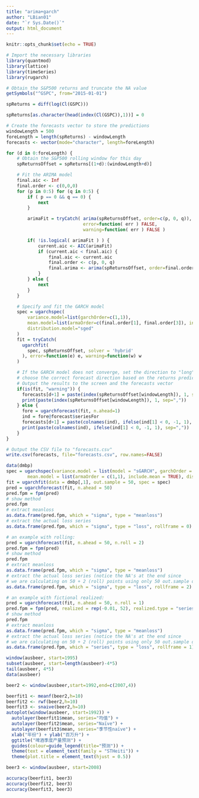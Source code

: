```yaml
---
title: "arima+garch"
author: "LBian01"
date: "`r Sys.Date()`"
output: html_document
---
```


```r
knitr::opts_chunk$set(echo = TRUE)
```

```r
# Import the necessary libraries
library(quantmod)
library(lattice)
library(timeSeries)
library(rugarch)
```


```r
# Obtain the S&P500 returns and truncate the NA value
getSymbols("^GSPC", from="2015-01-01")

spReturns = diff(log(Cl(GSPC)))

spReturns[as.character(head(index(Cl(GSPC)),1))] = 0

```


```r
# Create the forecasts vector to store the predictions
windowLength = 500
foreLength = length(spReturns) - windowLength
forecasts <- vector(mode="character", length=foreLength)

```

```r
for (d in 0:foreLength) {
    # Obtain the S&P500 rolling window for this day
    spReturnsOffset = spReturns[(1+d):(windowLength+d)]

    # Fit the ARIMA model
    final.aic <- Inf
    final.order <- c(0,0,0)
    for (p in 0:5) for (q in 0:5) {
        if ( p == 0 && q == 0) {
            next
        }

        arimaFit = tryCatch( arima(spReturnsOffset, order=c(p, 0, q)),
                             error=function( err ) FALSE,
                             warning=function( err ) FALSE )

        if( !is.logical( arimaFit ) ) {
            current.aic <- AIC(arimaFit)
            if (current.aic < final.aic) {
                final.aic <- current.aic
                final.order <- c(p, 0, q)
                final.arima <- arima(spReturnsOffset, order=final.order)
            }
        } else {
            next
        }
    }

    # Specify and fit the GARCH model
    spec = ugarchspec(
        variance.model=list(garchOrder=c(1,1)),
        mean.model=list(armaOrder=c(final.order[1], final.order[3]), include.mean=T),
        distribution.model="sged"
    )
    fit = tryCatch(
      ugarchfit(
        spec, spReturnsOffset, solver = 'hybrid'
      ), error=function(e) e, warning=function(w) w
    )

    # If the GARCH model does not converge, set the direction to "long" else
    # choose the correct forecast direction based on the returns prediction
    # Output the results to the screen and the forecasts vector
    if(is(fit, "warning")) {
      forecasts[d+1] = paste(index(spReturnsOffset[windowLength]), 1, sep=",")
      print(paste(index(spReturnsOffset[windowLength]), 1, sep=","))
    } else {
      fore = ugarchforecast(fit, n.ahead=1)
      ind = fore@forecast$seriesFor
      forecasts[d+1] = paste(colnames(ind), ifelse(ind[1] < 0, -1, 1), sep=",")
      print(paste(colnames(ind), ifelse(ind[1] < 0, -1, 1), sep=",")) 
    }
}
```

```r
# Output the CSV file to "forecasts.csv"
write.csv(forecasts, file="forecasts.csv", row.names=FALSE)
```

```r

data(dmbp)
spec = ugarchspec(variance.model = list(model = "sGARCH", garchOrder = c(1,1)), 
		mean.model = list(armaOrder = c(1,1), include.mean = TRUE), distribution.model = "std")
fit = ugarchfit(data = dmbp[,1], out.sample = 50, spec = spec)
pred = ugarchforecast(fit, n.ahead = 50)
pred.fpm = fpm(pred)
# show method
pred.fpm
# extract meanloss
as.data.frame(pred.fpm, which = "sigma", type = "meanloss")
# extract the actual loss series
as.data.frame(pred.fpm, which = "sigma", type = "loss", rollframe = 0)

# an example with rolling:
pred = ugarchforecast(fit, n.ahead = 50, n.roll = 2)
pred.fpm = fpm(pred)
# show method
pred.fpm
# extract meanloss
as.data.frame(pred.fpm, which = "sigma", type = "meanloss")
# extract the actual loss series (notice the NA's at the end since
# we are calculating on 50 + 2 (roll) points using only 50 out.sample data points (for realized)
as.data.frame(pred.fpm, which = "sigma", type = "loss", rollframe = 2)

# an example with fictional realized:
pred = ugarchforecast(fit, n.ahead = 50, n.roll = 1)
pred.fpm = fpm(pred, realized = rep(-0.01, 52), realized.type = "series")
# show method
pred.fpm
# extract meanloss
as.data.frame(pred.fpm, which = "sigma", type = "meanloss")
# extract the actual loss series (notice the NA's at the end since
# we are calculating on 50 + 2 (roll) points using only 50 out.sample data points (for realized)
as.data.frame(pred.fpm, which = "series", type = "loss", rollframe = 1)
```


```r
window(ausbeer, start=1995)
subset(ausbeer, start=length(ausbeer)-4*5)
tail(ausbeer, 4*5)
data(ausbeer)
```
```r
beer2 <- window(ausbeer,start=1992,end=c(2007,4))

beerfit1 <- meanf(beer2,h=10)
beerfit2 <- rwf(beer2,h=10)
beerfit3 <- snaive(beer2,h=10)
autoplot(window(ausbeer, start=1992)) +
  autolayer(beerfit1$mean, series="均值") +
  autolayer(beerfit2$mean, series="Naïve") +
  autolayer(beerfit3$mean, series="季节性naïve") +
  xlab("年份") + ylab("百万升") +
  ggtitle("啤酒季度产量预测") +
  guides(colour=guide_legend(title="预测")) +
  theme(text = element_text(family = "STHeiti")) +
  theme(plot.title = element_text(hjust = 0.5))
```

```r
beer3 <- window(ausbeer, start=2008)

accuracy(beerfit1, beer3)
accuracy(beerfit2, beer3)
accuracy(beerfit3, beer3)

```

